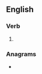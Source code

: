 {{also|re-sewed}}
==English==

===Verb===
{{head|en|verb form}}

# {{en-past of|resew}}

===Anagrams===
* {{anagrams|en|sewered|weeders}}